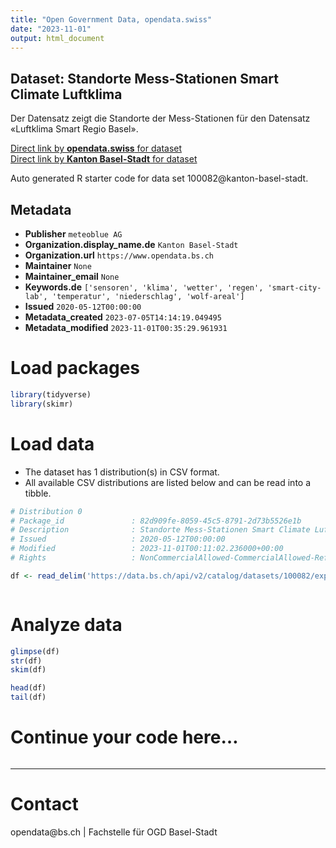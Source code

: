 ```yaml
---
title: "Open Government Data, opendata.swiss"
date: "2023-11-01"
output: html_document
---
```


## Dataset: Standorte Mess-Stationen Smart Climate Luftklima

Der Datensatz zeigt die Standorte der Mess-Stationen für den Datensatz «Luftklima Smart Regio Basel».

[Direct link by **opendata.swiss** for dataset](https://opendata.swiss/de/dataset/standorte-mess-stationen-smart-climate-luftklima)<br>
[Direct link by **Kanton Basel-Stadt** for dataset](https://data.bs.ch/explore/dataset/100082/)

Auto generated R starter code for data set 100082@kanton-basel-stadt.

## Metadata

- **Publisher** `meteoblue AG`
- **Organization.display_name.de** `Kanton Basel-Stadt`
- **Organization.url** `https://www.opendata.bs.ch`
- **Maintainer** `None`
- **Maintainer_email** `None`
- **Keywords.de** `['sensoren', 'klima', 'wetter', 'regen', 'smart-city-lab', 'temperatur', 'niederschlag', 'wolf-areal']`
- **Issued** `2020-05-12T00:00:00`
- **Metadata_created** `2023-07-05T14:14:19.049495`
- **Metadata_modified** `2023-11-01T00:35:29.961931`


# Load packages

```r

library(tidyverse)
library(skimr)

```

# Load data

-   The dataset has 1 distribution(s) in CSV format.
-   All available CSV distributions are listed below and can be read into a tibble.

```r

# Distribution 0
# Package_id               : 82d909fe-8059-45c5-8791-2d73b5526e1b
# Description              : Standorte Mess-Stationen Smart Climate Luftklima (csv)
# Issued                   : 2020-05-12T00:00:00
# Modified                 : 2023-11-01T00:11:02.236000+00:00
# Rights                   : NonCommercialAllowed-CommercialAllowed-ReferenceRequired

df <- read_delim('https://data.bs.ch/api/v2/catalog/datasets/100082/exports/csv')



```

# Analyze data

```r

glimpse(df)
str(df)
skim(df)

head(df)
tail(df)

```

# Continue your code here...

```r

```

------------------------------------------------------------------------

# Contact

opendata@bs.ch | Fachstelle für OGD Basel-Stadt
